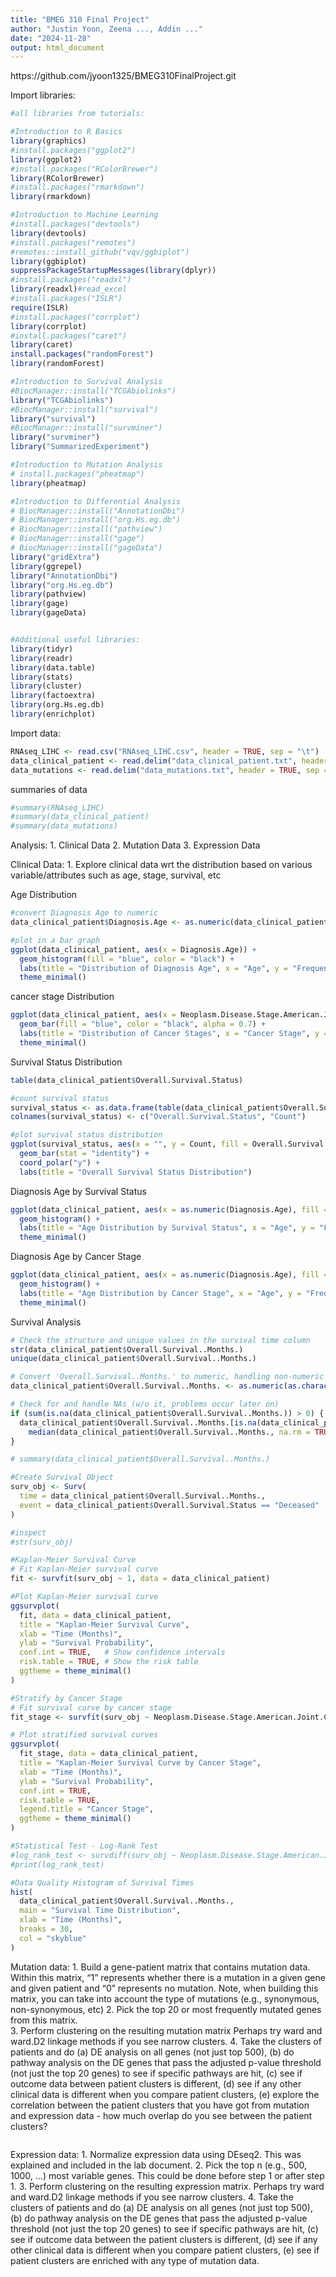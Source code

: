 ```yaml
---
title: "BMEG 310 Final Project"
author: "Justin Yoon, Zeena ..., Addin ..."
date: "2024-11-28"
output: html_document
---
```


https://github.com/jyoon1325/BMEG310FinalProject.git

Import libraries:
```r
#all libraries from tutorials:

#Introduction to R Basics
library(graphics)
#install.packages("ggplot2")
library(ggplot2)
#install.packages("RColorBrewer")
library(RColorBrewer)
#install.packages("rmarkdown")
library(rmarkdown)

#Introduction to Machine Learning
#install.packages("devtools")
library(devtools)
#install.packages("remotes")
#remotes::install_github("vqv/ggbiplot")
library(ggbiplot)
suppressPackageStartupMessages(library(dplyr))
#install.packages("readxl")
library(readxl)#read_excel
#install.packages("ISLR")
require(ISLR)
#install.packages("corrplot")
library(corrplot)
#install.packages("caret")
library(caret)
install.packages("randomForest")
library(randomForest)

#Introduction to Survival Analysis
#BiocManager::install("TCGAbiolinks")
library("TCGAbiolinks")
#BiocManager::install("survival")
library("survival")
#BiocManager::install("survminer")
library("survminer")
library("SummarizedExperiment")

#Introduction to Mutation Analysis
# install.packages("pheatmap")
library(pheatmap)

#Introduction to Differential Analysis
# BiocManager::install("AnnotationDbi")
# BiocManager::install("org.Hs.eg.db")
# BiocManager::install("pathview")
# BiocManager::install("gage")
# BiocManager::install("gageData")
library("gridExtra")
library(ggrepel)
library("AnnotationDbi")
library("org.Hs.eg.db")
library(pathview)
library(gage)
library(gageData)


#Additional useful libraries:
library(tidyr)
library(readr)
library(data.table)
library(stats)
library(cluster)
library(factoextra)
library(org.Hs.eg.db)
library(enrichplot)
```



Import data:
```r
RNAseq_LIHC <- read.csv("RNAseq_LIHC.csv", header = TRUE, sep = "\t")
data_clinical_patient <- read.delim("data_clinical_patient.txt", header = TRUE, sep = "\t")
data_mutations <- read.delim("data_mutations.txt", header = TRUE, sep = "\t")
```

summaries of data
```r
#summary(RNAseq_LIHC)
#summary(data_clinical_patient)
#summary(data_mutations)
```


Analysis:
1. Clinical Data
2. Mutation Data
3. Expression Data


Clinical Data:
1. Explore clinical data wrt the distribution based on various variable/attributes such as age, stage, survival, etc 

Age Distribution
```r
#convert Diagnosis Age to numeric
data_clinical_patient$Diagnosis.Age <- as.numeric(data_clinical_patient$Diagnosis.Age)

#plot in a bar graph
ggplot(data_clinical_patient, aes(x = Diagnosis.Age)) +
  geom_histogram(fill = "blue", color = "black") +
  labs(title = "Distribution of Diagnosis Age", x = "Age", y = "Frequency") +
  theme_minimal()
```
cancer stage Distribution
```r
ggplot(data_clinical_patient, aes(x = Neoplasm.Disease.Stage.American.Joint.Committee.on.Cancer.Code)) +
  geom_bar(fill = "blue", color = "black", alpha = 0.7) +
  labs(title = "Distribution of Cancer Stages", x = "Cancer Stage", y = "Frequency") +
  theme_minimal()
```
Survival Status Distribution
```r
table(data_clinical_patient$Overall.Survival.Status)

#count survival status
survival_status <- as.data.frame(table(data_clinical_patient$Overall.Survival.Status))
colnames(survival_status) <- c("Overall.Survival.Status", "Count")

#plot survival status distribution
ggplot(survival_status, aes(x = "", y = Count, fill = Overall.Survival.Status)) +
  geom_bar(stat = "identity") +
  coord_polar("y") +
  labs(title = "Overall Survival Status Distribution")
```
Diagnosis Age by Survival Status
```r
ggplot(data_clinical_patient, aes(x = as.numeric(Diagnosis.Age), fill = Overall.Survival.Status)) +
  geom_histogram() +
  labs(title = "Age Distribution by Survival Status", x = "Age", y = "Frequency") +
  theme_minimal()
```
Diagnosis Age by Cancer Stage
```r
ggplot(data_clinical_patient, aes(x = as.numeric(Diagnosis.Age), fill = Neoplasm.Disease.Stage.American.Joint.Committee.on.Cancer.Code)) +
  geom_histogram() +
  labs(title = "Age Distribution by Cancer Stage", x = "Age", y = "Frequency") +
  theme_minimal()
```
Survival Analysis
```r
# Check the structure and unique values in the survival time column
str(data_clinical_patient$Overall.Survival..Months.)
unique(data_clinical_patient$Overall.Survival..Months.)

# Convert 'Overall.Survival..Months.' to numeric, handling non-numeric values
data_clinical_patient$Overall.Survival..Months. <- as.numeric(as.character(data_clinical_patient$Overall.Survival..Months.))

# Check for and handle NAs (w/o it, problems occur later on)
if (sum(is.na(data_clinical_patient$Overall.Survival..Months.)) > 0) {
  data_clinical_patient$Overall.Survival..Months.[is.na(data_clinical_patient$Overall.Survival..Months.)] <- 
    median(data_clinical_patient$Overall.Survival..Months., na.rm = TRUE)
}

# summary(data_clinical_patient$Overall.Survival..Months.)

#Create Survival Object
surv_obj <- Surv(
  time = data_clinical_patient$Overall.Survival..Months.,
  event = data_clinical_patient$Overall.Survival.Status == "Deceased"
)

#inspect
#str(surv_obj)

#Kaplan-Meier Survival Curve
# Fit Kaplan-Meier survival curve
fit <- survfit(surv_obj ~ 1, data = data_clinical_patient)

#Plot Kaplan-Meier survival curve
ggsurvplot(
  fit, data = data_clinical_patient,
  title = "Kaplan-Meier Survival Curve",
  xlab = "Time (Months)",
  ylab = "Survival Probability",
  conf.int = TRUE,   # Show confidence intervals
  risk.table = TRUE, # Show the risk table
  ggtheme = theme_minimal()
)

#Stratify by Cancer Stage
# Fit survival curve by cancer stage
fit_stage <- survfit(surv_obj ~ Neoplasm.Disease.Stage.American.Joint.Committee.on.Cancer.Code, data = data_clinical_patient)

# Plot stratified survival curves
ggsurvplot(
  fit_stage, data = data_clinical_patient,
  title = "Kaplan-Meier Survival Curve by Cancer Stage",
  xlab = "Time (Months)",
  ylab = "Survival Probability",
  conf.int = TRUE,
  risk.table = TRUE,
  legend.title = "Cancer Stage",
  ggtheme = theme_minimal()
)

#Statistical Test - Log-Rank Test
#log_rank_test <- survdiff(surv_obj ~ Neoplasm.Disease.Stage.American.Joint.Committee.on.Cancer.Code, data = data_clinical_patient)
#print(log_rank_test)

#Data Quality Histogram of Survival Times
hist(
  data_clinical_patient$Overall.Survival..Months.,
  main = "Survival Time Distribution",
  xlab = "Time (Months)",
  breaks = 30,
  col = "skyblue"
)
```

Mutation data:
1. Build a gene-patient matrix that contains mutation data. Within this matrix, "1" represents whether there is a mutation in a given gene and given patient and "0" represents no mutation. Note, when building this matrix, you can take into account the type of mutations (e.g., synonymous, non-synonymous, etc) 
2. Pick the top 20 or most frequently mutated genes from this matrix.  
3. Perform clustering on the resulting mutation matrix Perhaps try ward and ward.D2 linkage methods if you see narrow clusters.
4. Take the clusters of patients and do (a) DE analysis on all genes (not just top 500), (b) do pathway analysis on the DE genes that pass the adjusted p-value threshold (not just the top 20 genes) to see if specific pathways are hit, (c) see if outcome data between patient clusters is different, (d) see if any other clinical data is different when you compare patient clusters, (e) explore the correlation between the patient clusters that you have got from mutation and expression data - how much overlap do you see between the patient clusters?
```r

```

Expression data:
1. Normalize expression data using DEseq2. This was explained and included in the lab document. 
2. Pick the top n (e.g., 500, 1000, ...) most variable genes. This could be done before step 1 or after step 1. 
3. Perform clustering on the resulting expression matrix. Perhaps try ward and ward.D2 linkage methods if you see narrow clusters.
4. Take the clusters of patients and do (a) DE analysis on all genes (not just top 500), (b) do pathway analysis on the DE genes that pass the adjusted p-value threshold (not just the top 20 genes) to see if specific pathways are hit, (c) see if outcome data between the patient clusters is different, (d) see if any other clinical data is different when you compare patient clusters, (e) see if patient clusters are enriched with any type of mutation data.   
```r

```


